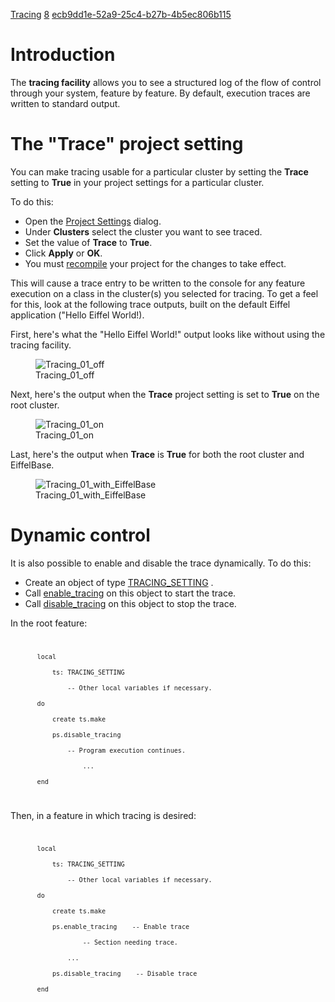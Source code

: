 [[Property:title|Tracing]]
[[Property:weight|8]]
[[Property:uuid|ecb9dd1e-52a9-25c4-b27b-4b5ec806b115]]
{{UnderConstruction}}


{{ReviewRequested}}


=Introduction=

The '''tracing facility''' allows you to see a structured log of the flow of control through your system, feature by feature. By default, execution traces are written to standard output. 


{{note|The tracing facility is not supported on the Microsoft .NET platform.}}


=The "Trace" project setting=

You can make tracing usable for a particular cluster by setting the '''Trace''' setting to '''True''' in your project settings for a particular cluster.

To do this:
* Open the [[Group Options|Project Settings]]  dialog. 
* Under '''Clusters''' select the cluster you want to see traced. 
* Set the value of '''Trace''' to '''True'''.
* Click '''Apply''' or '''OK'''. 
* You must [[Generating executables|recompile]]  your project for the changes to take effect. 

This will cause a trace entry to be written to the console for any feature execution on a class in the cluster(s) you selected for tracing. To get a feel for this, look at the following trace outputs, built on the default Eiffel application ("Hello Eiffel World!).

First, here's what the "Hello Eiffel World!" output looks like without using the tracing facility.


[[Image:Tracing 01 off]]


Next, here's the output when the '''Trace''' project setting is set to '''True''' on the root cluster.


[[Image:Tracing 01 on]]


Last, here's the output when '''Trace''' is '''True''' for both the root cluster and EiffelBase.


[[Image:Tracing 01 with EiffelBase]]


=Dynamic control=

It is also possible to enable and disable the trace dynamically. To do this:
* Create an object of type [[ref:/libraries/base/reference/tracing_setting_chart|TRACING_SETTING]] . 
* Call [[ref:libraries/base/reference/tracing_setting_flatshort|enable_tracing]]  on this object to start the trace. 
* Call [[ref:libraries/base/reference/tracing_setting_flatshort|disable_tracing]]  on this object to stop the trace. 

{{tip|To enable tracing on only part of a system, disable tracing at the very beginning of the program, enable it just before the part of the code that should be traced, and then disable it again after this section. The code below illustrates this tip. }}


In the root feature:

<code>
        local
            ts: TRACING_SETTING
                -- Other local variables if necessary.
        do
            create ts.make
            ps.disable_tracing
                -- Program execution continues.
                    ...
        end
</code>


Then, in a feature in which tracing is desired:

<code>
        local
            ts: TRACING_SETTING
                -- Other local variables if necessary.
        do
            create ts.make
            ps.enable_tracing    -- Enable trace
                    -- Section needing trace.
                ...
            ps.disable_tracing    -- Disable trace
        end
</code>






